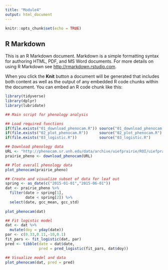 ```yaml
---
title: "Module4"
output: html_document
---
```


```r
knitr::opts_chunk$set(echo = TRUE)
```

## R Markdown

This is an R Markdown document. Markdown is a simple formatting syntax for authoring HTML, PDF, and MS Word documents. For more details on using R Markdown see <http://rmarkdown.rstudio.com>.

When you click the **Knit** button a document will be generated that includes both content as well as the output of any embedded R code chunks within the document. You can embed an R code chunk like this:

```r
library(tidyverse)
library(dplyr)
library(lubridate)

## Main script for phenology analysis

## Load required functions
if(file.exists("01_download_phenocam.R")) source("01_download_phenocam.R")
if(file.exists("02_plot_phenocam.R"))     source("02_plot_phenocam.R")
if(file.exists("03_logistic.R"))          source("03_logistic.R")

## Download phenology data
URL <- "http://phenocam.sr.unh.edu/data/archive/uiefprairie/ROI/uiefprairie_GR_1000_1day.csv"
prairie_pheno <- download_phenocam(URL)

## Plot overall phenology data
plot_phenocam(prairie_pheno)

## Create and visualize subset of data for leaf out
spring <- as_date(c("2015-01-01","2015-06-01"))
dat <- prairie_pheno %>% 
  filter(date > spring[1], 
         date < spring[2]) %>% 
  select(date, gcc_mean, gcc_std)
  
plot_phenocam(dat)

## Fit logistic model
dat <- dat %>% 
  mutate(doy = yday(date))
par <- c(0.33,0.11,-10,0.1)
fit_pars <- fit_logistic(dat, par)
pred <- tibble(date = dat$date,
               pred = pred_logistic(fit_pars, dat$doy))

## Visualize model and data
plot_phenocam(dat, pred = pred)
```


